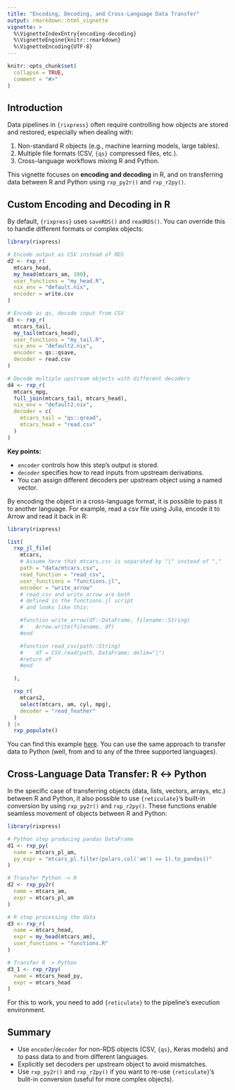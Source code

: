 ```yaml
---
title: "Encoding, Decoding, and Cross-Language Data Transfer"
output: rmarkdown::html_vignette
vignette: >
  %\VignetteIndexEntry{encoding-decoding}
  %\VignetteEngine{knitr::rmarkdown}
  %\VignetteEncoding{UTF-8}
---
```


```r
knitr::opts_chunk$set(
  collapse = TRUE,
  comment = "#>"
)
```

## Introduction

Data pipelines in `{rixpress}` often require controlling how objects are stored
and restored, especially when dealing with:

1. Non-standard R objects (e.g., machine learning models, large tables).
2. Multiple file formats (CSV, `{qs}` compressed files, etc.).
3. Cross-language workflows mixing R and Python.

This vignette focuses on **encoding and decoding** in R, and on transferring
data between R and Python using `rxp_py2r()` and `rxp_r2py()`.

## Custom Encoding and Decoding in R

By default, `{rixpress}` uses `saveRDS()` and `readRDS()`. You can override this
to handle different formats or complex objects:

```r
library(rixpress)

# Encode output as CSV instead of RDS
d2 <- rxp_r(
  mtcars_head,
  my_head(mtcars_am, 100),
  user_functions = "my_head.R",
  nix_env = "default.nix",
  encoder = write.csv
)

# Encode as qs, decode input from CSV
d3 <- rxp_r(
  mtcars_tail,
  my_tail(mtcars_head),
  user_functions = "my_tail.R",
  nix_env = "default2.nix",
  encoder = qs::qsave,
  decoder = read.csv
)

# Decode multiple upstream objects with different decoders
d4 <- rxp_r(
  mtcars_mpg,
  full_join(mtcars_tail, mtcars_head),
  nix_env = "default2.nix",
  decoder = c(
    mtcars_tail = "qs::qread",
    mtcars_head = "read.csv"
  )
)
```

**Key points:**

- `encoder` controls how this step’s output is stored.
- `decoder` specifies how to read inputs from upstream derivations.
- You can assign different decoders per upstream object using a named vector.

By encoding the object in a cross-language format, it is possible to pass it
to another language. For example, read a csv file using Julia, encode it to Arrow
and read it back in R:

```r
library(rixpress)

list(
  rxp_jl_file(
    mtcars,
    # Assume here that mtcars.csv is separated by "|" instead of ","
    path = "data/mtcars.csv",
    read_function = "read_csv",
    user_functions = "functions.jl",
    encoder = "write_arrow"
    # read_csv and write_arrow are both
    # defined in the functions.jl script
    # and looks like this:

    #function write_arrow(df::DataFrame, filename::String)
    #    Arrow.write(filename, df)
    #end

    #function read_csv(path::String)
    #    df = CSV.read(path, DataFrame; delim="|")
    #return df
    #end

  ),

  rxp_r(
    mtcars2,
    select(mtcars, am, cyl, mpg),
    decoder = "read_feather"
  )
) |>
  rxp_populate()

```

You can find this example [here](https://github.com/b-rodrigues/rixpress_demos/tree/master/jl_input).
You can use the same approach to transfer data to Python (well, from and to any of the three
supported languages).

## Cross-Language Data Transfer: R ↔ Python

In the specific case of transferring objects (data, lists, vectors, arrays, etc.)
between R and Python, it also possible to use `{reticulate}`'s built-in
conversion by using `rxp_py2r()` and `rxp_r2py()`. These functions enable
seamless movement of objects between R and Python:

```r
library(rixpress)

# Python step producing pandas DataFrame
d1 <- rxp_py(
  name = mtcars_pl_am,
  py_expr = "mtcars_pl.filter(polars.col('am') == 1).to_pandas()"
)

# Transfer Python -> R
d2 <- rxp_py2r(
  name = mtcars_am,
  expr = mtcars_pl_am
)

# R step processing the data
d3 <- rxp_r(
  name = mtcars_head,
  expr = my_head(mtcars_am),
  user_functions = "functions.R"
)

# Transfer R -> Python
d3_1 <- rxp_r2py(
  name = mtcars_head_py,
  expr = mtcars_head
)
```

For this to work, you need to add `{reticulate}` to the pipeline's execution environment.

## Summary

- Use `encoder`/`decoder` for non-RDS objects (CSV, `{qs}`, Keras models) and to pass data
  to and from different languages.
- Explicitly set decoders per upstream object to avoid mismatches.
- Use `rxp_py2r()` and `rxp_r2py()` if you want to re-use `{reticulate}`'s bulit-in conversion
  (useful for more complex objects).

